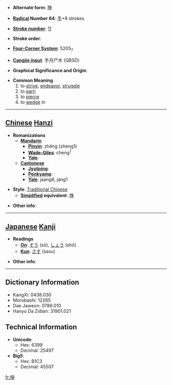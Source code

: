 * '''Alternate form''': [[挣]]

* '''[[Wiktionary:Chinese radical index| Radical]] Number 64''': [[Wiktionary:Chinese radical index 手|手]]+8 strokes

* '''[[Wiktionary:Chinese total strokes index|Stroke number]]''': [[Wiktionary:Chinese total strokes index 11|11]]

* '''Stroke order''': 

* '''[[Wiktionary:Chinese four corner index|Four-Corner System]]''': 5205<sub>7</sub>

* '''[[Wiktionary:Chinese Cangjie index|Cangjie input]]''': 手月尸木 (QBSD)

* '''Graphical Significance and Origin''': 

* '''Common Meaning'''
*#to [[strive]], [[endeavor]], [[struggle]]
*# to [[earn]]
*# to [[pierce]]
*# to [[wedge]] in


----

== [[Chinese]] [[Hanzi]] ==

* '''Romanizations'''
** '''[[Mandarin]]'''
*** '''[[Pinyin]]''': zhēng (zheng1)
*** '''[[Wade-Giles]]''': cheng<sup>1</sup>
*** '''[[Yale]]''': 
** '''[[Cantonese]]'''
*** '''[[Jyutping]]''':
*** '''[[Penkyamp]]''': 
*** '''[[Yale]]''': jaang6, jang1

* '''Style''': [[Traditional Chinese]] 
** '''[[Simplified Chinese|Simplified]] equivalent''': [[挣]]

* '''Other info''': 

----

== [[Japanese]] [[Kanji]] ==

* '''Readings'''
** '''[[On]]''': [[そう]] (sō), [[しょう]] (shō)
** '''[[Kun]]''': [[さす]] (sasu)

* '''Other info''':  

----

== Dictionary Information ==

* KangXi: 0438.030
* Morobashi: 12265
* Dae Jaweon: 0788.010
* Hanyu Da Zidian: 31901.021

== Technical Information ==

* '''Unicode''':
** Hex: 6399
** Decimal: 25497
* '''Big5''':
** Hex: B1C3
** Decimal: 45507

[[fr:掙]]